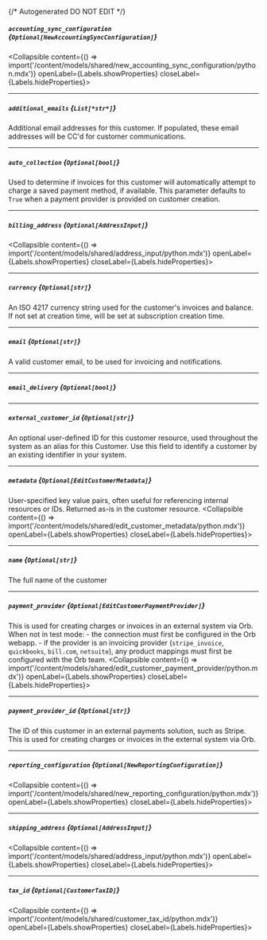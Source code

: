 {/* Autogenerated DO NOT EDIT  */}

##### `accounting_sync_configuration` *{`Optional[NewAccountingSyncConfiguration]`}*
<Collapsible content={() => import('/content/models/shared/new_accounting_sync_configuration/python.mdx')} openLabel={Labels.showProperties} closeLabel={Labels.hideProperties}>
</Collapsible>

---
##### `additional_emails` *{`List[*str*]`}*
Additional email addresses for this customer. If populated, these email addresses will be CC'd for customer communications.

---
##### `auto_collection` *{`Optional[bool]`}*
Used to determine if invoices for this customer will automatically attempt to charge a saved payment method, if available. This parameter defaults to `True` when a payment provider is provided on customer creation.

---
##### `billing_address` *{`Optional[AddressInput]`}*
<Collapsible content={() => import('/content/models/shared/address_input/python.mdx')} openLabel={Labels.showProperties} closeLabel={Labels.hideProperties}>
</Collapsible>

---
##### `currency` *{`Optional[str]`}*
An ISO 4217 currency string used for the customer's invoices and balance. If not set at creation time, will be set at subscription creation time.

---
##### `email` *{`Optional[str]`}*
A valid customer email, to be used for invoicing and notifications.

---
##### `email_delivery` *{`Optional[bool]`}*

---
##### `external_customer_id` *{`Optional[str]`}*
An optional user\-defined ID for this customer resource, used throughout the system as an alias for this Customer. Use this field to identify a customer by an existing identifier in your system.

---
##### `metadata` *{`Optional[EditCustomerMetadata]`}*
User\-specified key value pairs, often useful for referencing internal resources or IDs. Returned as\-is in the customer resource.
<Collapsible content={() => import('/content/models/shared/edit_customer_metadata/python.mdx')} openLabel={Labels.showProperties} closeLabel={Labels.hideProperties}>
</Collapsible>

---
##### `name` *{`Optional[str]`}*
The full name of the customer

---
##### `payment_provider` *{`Optional[EditCustomerPaymentProvider]`}*
This is used for creating charges or invoices in an external system via Orb. When not in test mode:
\- the connection must first be configured in the Orb webapp. 
\- if the provider is an invoicing provider (`stripe_invoice`, `quickbooks`, `bill.com`, `netsuite`), any product mappings must first be configured with the Orb team.
<Collapsible content={() => import('/content/models/shared/edit_customer_payment_provider/python.mdx')} openLabel={Labels.showProperties} closeLabel={Labels.hideProperties}>
</Collapsible>

---
##### `payment_provider_id` *{`Optional[str]`}*
The ID of this customer in an external payments solution, such as Stripe. This is used for creating charges or invoices in the external system via Orb.

---
##### `reporting_configuration` *{`Optional[NewReportingConfiguration]`}*
<Collapsible content={() => import('/content/models/shared/new_reporting_configuration/python.mdx')} openLabel={Labels.showProperties} closeLabel={Labels.hideProperties}>
</Collapsible>

---
##### `shipping_address` *{`Optional[AddressInput]`}*
<Collapsible content={() => import('/content/models/shared/address_input/python.mdx')} openLabel={Labels.showProperties} closeLabel={Labels.hideProperties}>
</Collapsible>

---
##### `tax_id` *{`Optional[CustomerTaxID]`}*
<Collapsible content={() => import('/content/models/shared/customer_tax_id/python.mdx')} openLabel={Labels.showProperties} closeLabel={Labels.hideProperties}>
</Collapsible>


